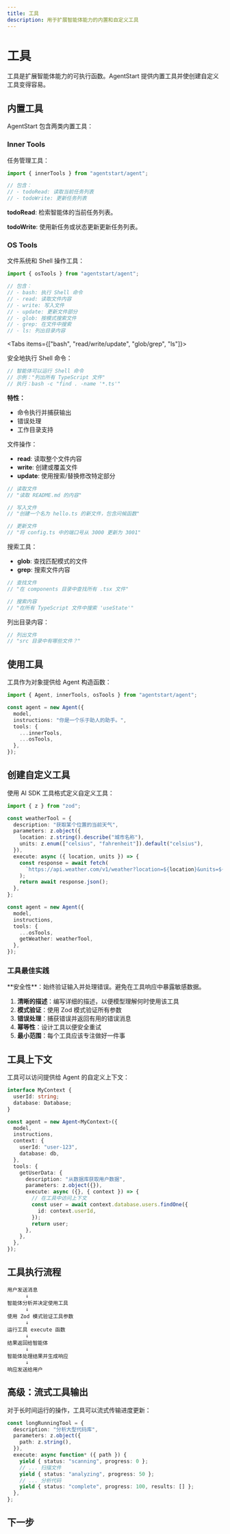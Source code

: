 ```yaml
---
title: 工具
description: 用于扩展智能体能力的内置和自定义工具
---
```


# 工具

工具是扩展智能体能力的可执行函数。AgentStart 提供内置工具并使创建自定义工具变得容易。

## 内置工具

AgentStart 包含两类内置工具：

### Inner Tools

任务管理工具：

```ts
import { innerTools } from "agentstart/agent";

// 包含：
// - todoRead: 读取当前任务列表
// - todoWrite: 更新任务列表
```

**todoRead**: 检索智能体的当前任务列表。

**todoWrite**: 使用新任务或状态更新更新任务列表。

### OS Tools

文件系统和 Shell 操作工具：

```ts
import { osTools } from "agentstart/agent";

// 包含：
// - bash: 执行 Shell 命令
// - read: 读取文件内容
// - write: 写入文件
// - update: 更新文件部分
// - glob: 按模式搜索文件
// - grep: 在文件中搜索
// - ls: 列出目录内容
```

<Tabs items={["bash", "read/write/update", "glob/grep", "ls"]}>

<Tab value="bash">

安全地执行 Shell 命令：

```ts
// 智能体可以运行 Shell 命令
// 示例："列出所有 TypeScript 文件"
// 执行：bash -c "find . -name '*.ts'"
```

**特性：**
- 命令执行并捕获输出
- 错误处理
- 工作目录支持

</Tab>

<Tab value="read/write/update">

文件操作：

- **read**: 读取整个文件内容
- **write**: 创建或覆盖文件
- **update**: 使用搜索/替换修改特定部分

```ts
// 读取文件
// "读取 README.md 的内容"

// 写入文件
// "创建一个名为 hello.ts 的新文件，包含问候函数"

// 更新文件
// "将 config.ts 中的端口号从 3000 更新为 3001"
```

</Tab>

<Tab value="glob/grep">

搜索工具：

- **glob**: 查找匹配模式的文件
- **grep**: 搜索文件内容

```ts
// 查找文件
// "在 components 目录中查找所有 .tsx 文件"

// 搜索内容
// "在所有 TypeScript 文件中搜索 'useState'"
```

</Tab>

<Tab value="ls">

列出目录内容：

```ts
// 列出文件
// "src 目录中有哪些文件？"
```

</Tab>

</Tabs>

## 使用工具

工具作为对象提供给 Agent 构造函数：

```ts
import { Agent, innerTools, osTools } from "agentstart/agent";

const agent = new Agent({
  model,
  instructions: "你是一个乐于助人的助手。",
  tools: {
    ...innerTools,
    ...osTools,
  },
});
```

## 创建自定义工具

使用 AI SDK 工具格式定义自定义工具：

```ts
import { z } from "zod";

const weatherTool = {
  description: "获取某个位置的当前天气",
  parameters: z.object({
    location: z.string().describe("城市名称"),
    units: z.enum(["celsius", "fahrenheit"]).default("celsius"),
  }),
  execute: async ({ location, units }) => {
    const response = await fetch(
      `https://api.weather.com/v1/weather?location=${location}&units=${units}`
    );
    return await response.json();
  },
};

const agent = new Agent({
  model,
  instructions,
  tools: {
    ...osTools,
    getWeather: weatherTool,
  },
});
```

### 工具最佳实践

<Callout type="warn">
  **安全性**：始终验证输入并处理错误。避免在工具响应中暴露敏感数据。
</Callout>

1. **清晰的描述**：编写详细的描述，以便模型理解何时使用该工具
2. **模式验证**：使用 Zod 模式验证所有参数
3. **错误处理**：捕获错误并返回有用的错误消息
4. **幂等性**：设计工具以便安全重试
5. **最小范围**：每个工具应该专注做好一件事

## 工具上下文

工具可以访问提供给 Agent 的自定义上下文：

```ts
interface MyContext {
  userId: string;
  database: Database;
}

const agent = new Agent<MyContext>({
  model,
  instructions,
  context: {
    userId: "user-123",
    database: db,
  },
  tools: {
    getUserData: {
      description: "从数据库获取用户数据",
      parameters: z.object({}),
      execute: async ({}, { context }) => {
        // 在工具中访问上下文
        const user = await context.database.users.findOne({
          id: context.userId,
        });
        return user;
      },
    },
  },
});
```

## 工具执行流程

```
用户发送消息
      ↓
智能体分析并决定使用工具
      ↓
使用 Zod 模式验证工具参数
      ↓
运行工具 execute 函数
      ↓
结果返回给智能体
      ↓
智能体处理结果并生成响应
      ↓
响应发送给用户
```

## 高级：流式工具输出

对于长时间运行的操作，工具可以流式传输进度更新：

```ts
const longRunningTool = {
  description: "分析大型代码库",
  parameters: z.object({
    path: z.string(),
  }),
  execute: async function* ({ path }) {
    yield { status: "scanning", progress: 0 };
    // ... 扫描文件
    yield { status: "analyzing", progress: 50 };
    // ... 分析代码
    yield { status: "complete", progress: 100, results: [] };
  },
};
```

## 下一步

<Cards>
  <Card title="数据库" href="/docs/concepts/database" />
  <Card title="API" href="/docs/concepts/api" />
  <Card title="API 参考" href="/docs/reference/api" />
</Cards>
